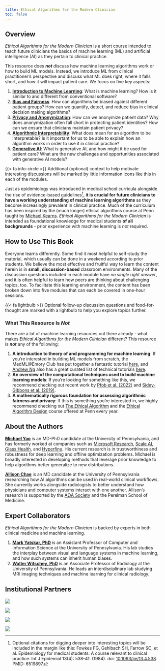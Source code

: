```yaml
---
title: Ethical Algorithms for the Modern Clinician
toc: false
---
```


## Overview

*Ethical Algorithms for the Modern Clinician* is a short course intended to teach future clinicians the basics of machine learning (ML) and artificial intelligence (AI) as they pertain to clinical practice.

This resource does ***not*** discuss how machine learning algorithms work or how to build ML models. Instead, we introduce ML from clinical practitioner's perspective and discuss what ML does right, where it falls short, and how it will impact patient care. We focus on five key aspects:

1. [**Introduction to Machine Learning**](/ml.html): What is machine learning? How is it similar to and different from conventional software?
2. [**Bias and Fairness**](/bias.html): How can algorithms be biased against different patient groups? How can we quantify, detect, and reduce bias in clinical decision making algorithms?
3. [**Privacy and Anonymization**](/privacy.html): How can we anonymize patient data? Why does anonymization often fall short in protecting patient identities? How can we ensure that clinicians maintain patient privacy?
4. [**Algorithmic Interpretability**](/interpretability.html): What does mean for an algorithm to be interpretable? Is it important for us to be able to explain how an algorithm works in order to use it in clinical practice?
5. [**Generative AI**](/genai.html): What is generative AI, and how might it be used for patient care? What are the new challenges and opportunities associated with generative AI models?

::: column-margin
{{< fa info-circle >}} Additional (optional) context to help motivate interesting discussions will be marked by little information icons like this in each of the modules.
:::

Just as epidemiology was introduced in medical school curricula alongside the rise of evidence-based guidelines[^1], **it is crucial for future clinicians to have a working understanding of machine learning algorithms** as they become increasingly prevalent in clinical practice. Much of the curriculum has been inspired by the (much longer) ethical algorithms course at Penn taught by [Michael Kearns](https://www.cis.upenn.edu/~mkearns/). *Ethical Algorithms for the Modern Clinician* is intended as foundational knowledge for medical students **of all backgrounds** - prior experience with machine learning is *not* required.

[^1]: Optional citations for digging deeper into interesting topics will be included in the margin like this: Fowkes FG, Gehlbach SH, Farrow SC, et al. Epidemiology for medical students: A course relevant to clinical practice. Int J Epidemiol 13(4): 538-41. (1984). doi: [10.1093/ije/13.4.538](https://pubmed.ncbi.nlm.nih.gov/6519897/). PMID: 6519897

## How to Use This Book

Everyone learns differently. Some find it most helpful to self-study the material, which usually can be done in a weekend according to prior students. We believe the most effective and fruitful way to learn the content herein is in **small, discussion-based** classroom environments. Many of the discussion questions included in each module have *no single right answer*, and it is often helpful to learn how peers are thinking about challenging topics, too. To facilitate this learning environment, the content has been broken down into five modules that can each be covered in one-hour sessions.

::: column-margin
{{< fa lightbulb >}} Optional follow-up discussion questions and food-for-thought are marked with a lightbulb to help you explore topics further.
:::

::: {.callout-caution collapse="true"}
### What This Resource Is *Not*

There are a lot of machine learning resources out there already - what makes *Ethical Algorithms for the Modern Clinician* different? This resource is ***not*** any of the following:

1. **A introduction to theory of and programming for machine learning**: If you're interested in building ML models from scratch, the MedML@Emory Club has put together a fantastic tutorial [here](https://colab.research.google.com/drive/1eij5s6YoSthXUAWMUJ0-ouydIFK0D_1d?usp=sharing), and [Andrew Ng](https://www.andrewng.org/) also has a great curated list of technical tutorials [here](https://www.coursera.org/collections/machine-learning).
2. **An overview of the computational techniques used to build machine learning models**: If you're looking for something like this, we recommend checking out recent work by [Pfob et al. (2022)](https://pubmed.ncbi.nlm.nih.gov/36319956/) and [Sidey-Gibbons et al. (2019)](https://pubmed.ncbi.nlm.nih.gov/30890124/).
3. **A mathematically rigorous foundation for assessing algorithmic fairness and privacy**: If this is something you're interested in, we highly recommend checking out [The Ethical Algorithm](https://www.amazon.com/Ethical-Algorithm-Science-Socially-Design/dp/0190948205) and the [Ethical Algorithm Design](https://www.cis.upenn.edu/~mkearns/teaching/EADSpring24/) course offered at Penn every year.
:::

## About the Authors

**[Michael Yao](https://www.michaelsyao.com)** is an MD-PhD candidate at the University of Pennsylvania, and has formerly worked at companies such as [Microsoft Research](https://www.microsoft.com/en-us/research/lab/microsoft-health-futures/), [Scale AI](https://scale.com/), [Glass Health](https://glass.health/), and [Hyperfine](https://hyperfine.io/). His current research is in trustworthiness and robustness for deep learning and offline optimization problems. Michael is broadly interested in developing methods that leverage prior knowledge to help algorithms better generalize to new distributions.

**[Allison Chae](https://www.allisonchae.com)** is an MD candidate at the University of Pennsylvania researching how AI algorithms can be used in real-world clinical workflows. She currently works alongside radiologists to better understand how physicians and computer systems interact with one another. Allison's research is supported by the [A&Omega;A Society](https://www.alphaomegaalpha.org/programs/carolyn-l-kuckein-student-research-fellowship/) and the Perelman School of Medicine.

## Expert Collaborators

*Ethical Algorithms for the Modern Clinician* is backed by experts in both clinical medicine and machine learning.

1. [**Mark Yatskar, PhD**](https://www.cis.upenn.edu/~myatskar/) is an Assistant Professor of Computer and Information Science at the University of Pennsylvania. His lab studies the interplay between visual and language systems in machine learning, and how such systems can inherit human biases.
2. [**Walter Witschey, PhD**](https://www.med.upenn.edu/corlab/current.html) is an Associate Professor of Radiology at the University of Pennsylvania. He leads an interdisciplinary lab studying MRI imaging techniques and machine learning for clinical radiology.

## Institutional Partners

::: {layout="[[2,2,1,1.7]]"}
![](/images/penn-med.png)

![](/images/penn-seas.png)

![](/images/mdplus.png)

![](/images/apsa.png)
:::